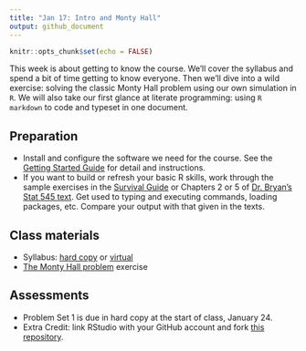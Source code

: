 ```yaml
---
title: "Jan 17: Intro and Monty Hall"
output: github_document
---
```


```r
knitr::opts_chunk$set(echo = FALSE)
```

This week is about getting to know the course. We'll cover the syllabus and spend a bit of time getting to know everyone. Then we'll dive into a wild exercise: solving the classic Monty Hall problem using our own simulation in `R`. We will also take our first glance at literate programming: using `R markdown` to code and typeset in one document.

## Preparation
- Install and configure the software we need for the course. See the [Getting Started Guide](https://github.com/sis750/00-getting-started) for detail and instructions.  
- If you want to build or refresh your basic R skills, work through the sample exercises in the [Survival Guide](https://austin-hart-pols.github.io/SurvivalGuide/) or Chapters 2 or 5 of [Dr. Bryan’s Stat 545 text](https://stat545.com/). Get used to typing and executing commands, loading packages, etc. Compare your output with that given in the texts.


## Class materials
- Syllabus: [hard copy](https://sis750.github.io/Syllabus/syllabus-750-spring24.pdf) or [virtual](https://github.com/sis750)
- [The Monty Hall problem](https://sis750.github.io/01-monty-hall/MontyHall.pdf) exercise

## Assessments
- Problem Set 1 is due in hard copy at the start of class, January 24.
- Extra Credit: link RStudio with your GitHub account and fork [this repository](https://github.com/sis750/01-monty-hall). 

